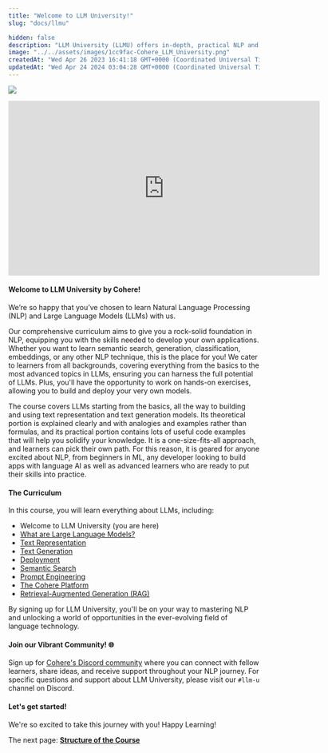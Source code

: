 ```yaml
---
title: "Welcome to LLM University!"
slug: "docs/llmu"

hidden: false
description: "LLM University (LLMU) offers in-depth, practical NLP and LLM training. Ideal for all skill levels. Learn, build, and deploy Language AI with Cohere."
image: "../../assets/images/1cc9fac-Cohere_LLM_University.png"
createdAt: "Wed Apr 26 2023 16:41:18 GMT+0000 (Coordinated Universal Time)"
updatedAt: "Wed Apr 24 2024 03:04:28 GMT+0000 (Coordinated Universal Time)"
---
```


![](../../assets/images/60c937f-small-LLMUni_Docs_Banner.png)

<iframe
  className="embedly-embed"
  src="https://cdn.embedly.com/widgets/media.html?src=https%3A%2F%2Fwww.youtube.com%2Fembed%2FuV1H6E8y_Sg%3Ffeature%3Doembed&display_name=YouTube&url=https%3A%2F%2Fwww.youtube.com%2Fwatch%3Fv%3DuV1H6E8y_Sg&image=https%3A%2F%2Fi.ytimg.com%2Fvi%2FuV1H6E8y_Sg%2Fhqdefault.jpg&key=7788cb384c9f4d5dbbdbeffd9fe4b92f&type=text%2Fhtml&schema=youtube"
  width="624"
  height="350"
  scrolling="no"
  title="YouTube embed"
  frameBorder="0"
  allow="autoplay; fullscreen"
  allowFullScreen="true"
></iframe>

#### Welcome to LLM University by Cohere!

We’re so happy that you’ve chosen to learn Natural Language Processing (NLP) and Large Language Models (LLMs) with us.

Our comprehensive curriculum aims to give you a rock-solid foundation in NLP, equipping you with the skills needed to develop your own applications. Whether you want to learn semantic search, generation, classification, embeddings, or any other NLP technique, this is the place for you! We cater to learners from all backgrounds, covering everything from the basics to the most advanced topics in LLMs, ensuring you can harness the full potential of LLMs. Plus, you'll have the opportunity to work on hands-on exercises, allowing you to build and deploy your very own models.

The course covers LLMs starting from the basics, all the way to building and using text representation and text generation models. Its theoretical portion is explained clearly and with analogies and examples rather than formulas, and its practical portion contains lots of useful code examples that will help you solidify your knowledge. It is a one-size-fits-all approach, and learners can pick their own path. For this reason, it is geared for anyone excited about NLP, from beginners in ML, any developer looking to build apps with language AI as well as advanced learners who are ready to put their skills into practice.

#### The Curriculum

In this course, you will learn everything about LLMs, including:

- Welcome to LLM University (you are here)
- [What are Large Language Models?](/docs/intro-large-language-models)
- [Text Representation](/docs/intro-text-representation)
- [Text Generation](/docs/intro-text-generation)
- [Deployment](/docs/intro-deployment)
- [Semantic Search](/docs/intro-semantic-search)
- [Prompt Engineering](/docs/intro-deployment)
- [The Cohere Platform](/docs/intro-the-cohere-platform)
- [Retrieval-Augmented Generation (RAG)](/docs/module-8-chat-and-retrieval-augmented-generation-rag)

By signing up for LLM University, you'll be on your way to mastering NLP and unlocking a world of opportunities in the ever-evolving field of language technology.

#### Join our Vibrant Community! 🌐

Sign up for [Cohere's Discord community](https://discord.gg/co-mmunity) where you can connect with fellow learners, share ideas, and receive support throughout your NLP journey. For specific questions and support about LLM University, please visit our `#llm-u` channel on Discord.

#### Let's get started!

We're so excited to take this journey with you! Happy Learning!

The next page: [**Structure of the Course**](/docs/structure-of-the-course)
